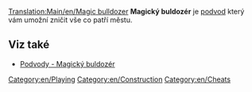 [[Translation:Main/en/Magic bulldozer]]
'''Magický buldozér''' je [[Main/cs/Cheaty (Podvody)|podvod]] který vám umožní zničit vše co patří městu.

== Viz také ==
*[[Main/en/Cheaty %28Podvody%29/Cs#Magick.C3.BD buldoz.C3.A9r|Podvody - Magický buldozér]]

[[Category:en/Playing]]
[[Category:en/Construction]]
[[Category:en/Cheats]]
